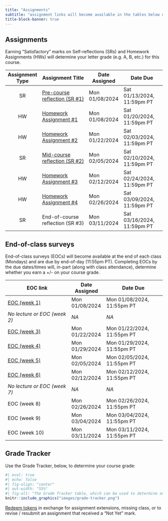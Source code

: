 ```yaml
---
title: "Assignments"
subtitle: "assignment links will become available in the tables below on the dates that they are assigned"
title-block-banner: true
---
```


## Assignments

Earning "Satisfactory" marks on Self-reflections (SRs) and Homework Assignments (HWs) will determine your letter grade (e.g. A, B, etc.) for this course.

| Assignment Type | Assignment Title                 | Date Assigned  | Date Due                   |
|:---------------:|----------------------------------|----------------|----------------------------|
| SR              | [Pre-course reflection (SR #1)](assignments/SR1-precourse.qmd)    | Mon 01/08/2024 | Sat 01/13/2024, 11:59pm PT |
| HW              | [Homework Assignment #1](assignments/HW1.qmd)                     | Mon 01/08/2024 | Sat 01/20/2024, 11:59pm PT |
| HW              | [Homework Assignment #2](assignments/HW2.qmd)                     | Mon 01/22/2024 | Sat 02/03/2024, 11:59pm PT |
| SR              | [Mid-course reflection (SR #2)](assignments/SR2-midcourse.qmd)    | Mon 02/05/2024 | Sat 02/10/2024, 11:59pm PT |
| HW              | [Homework Assignment #3](assignments/HW3.qmd)                     | Mon 02/12/2024 | Sat 02/24/2024, 11:59pm PT |
| HW              | [Homework Assignment #4](assignments/HW4.qmd)                     | Mon 02/26/2024 | Sat 03/09/2024, 11:59pm PT |
| SR              | End-of-course reflection (SR #3) | Mon 03/11/2024 | Sat 03/16/2024, 11:59pm PT |


<!-- | Assignment Type | Assignment Title                 | Date Assigned  | Date Due                   | -->
<!-- |:---------------:|----------------------------------|----------------|----------------------------| -->
<!-- | SR              | Pre-course reflection (SR #1)    | Mon 01/08/2024 | Sat 01/13/2024, 11:59pm PT | -->
<!-- | HW              | Homework Assignment #1           | Mon 01/08/2024 | Sat 01/20/2024, 11:59pm PT |  -->
<!-- | HW              | Homework Assignment #2           | Mon 01/22/2024 | Sat 02/03/2024, 11:59pm PT | -->
<!-- | SR              | Mid-course reflection (SR #2)    | Mon 02/05/2024 | Sat 02/10/2024, 11:59pm PT | -->
<!-- | HW              | Homework Assignment #3           | Mon 02/12/2024 | Sat 02/24/2024, 11:59pm PT | -->
<!-- | HW              | Homework Assignment #4           | Mon 02/26/2024 | Sat 03/09/2024, 11:59pm PT | -->
<!-- | SR              | End-of-course reflection (SR #3) | Mon 03/11/2024 | Sat 03/16/2024, 11:59pm PT | -->

<!-- | Assignment Type | Assignment Title                                                  | Date Assigned  | Date Due                   | -->
<!-- |:---------------:|-------------------------------------------------------------------|----------------|----------------------------| -->
<!-- | SR              | [Pre-course reflection (SR #1)](assignments/SR1-precourse.qmd)    | Mon 01/08/2024 | Sat 01/13/2024, 11:59pm PT | -->
<!-- | HW              | [Homework Assignment #1](assignments/HW1.qmd)                     | Mon 01/08/2024 | Sat 01/20/2024, 11:59pm PT |  -->
<!-- | HW              | [Homework Assignment #2](assignments/HW2.qmd)                     | Mon 01/22/2024 | Sat 02/03/2024, 11:59pm PT | -->
<!-- | SR              | [Mid-course reflection (SR #2)](assignments/SR2-midcourse.qmd)    | Mon 02/05/2024 | Sat 02/10/2024, 11:59pm PT | -->
<!-- | HW              | [Homework Assignment #3](assignments/HW3.qmd)                     | Mon 02/12/2024 | Sat 02/24/2024, 11:59pm PT | -->
<!-- | HW              | [Homework Assignment #4](assignments/HW4.qmd)                     | Mon 02/26/2024 | Sat 03/09/2024, 11:59pm PT | -->
<!-- | SR              | [End-of-course reflection (SR #3)](assignments/SR3-endcourse.qmd) | Mon 03/11/2024 | Sat 03/16/2024, 11:59pm PT | -->

## End-of-class surveys

End-of-class surveys (EOCs) will become available at the end of each class (Mondays) and are due by end-of-day (11:55pm PT). Completing EOCs by the due dates/times will, in-part (along with class attendance), determine whether you earn a +/- on your course grade. 

| EOC link                     | Date Assigned  | Date Due                   |
|------------------------------|----------------|----------------------------|
| [EOC (week 1)](https://forms.gle/aPGfCircFN1AZfSe9)  | Mon 01/08/2024 | Mon 01/08/2024, 11:55pm PT |
| *No lecture or EOC (week 2)* | *NA*           | *NA*                       |
| [EOC (week 3)](https://forms.gle/2BockakcBR7rsm26A)  | Mon 01/22/2024 | Mon 01/22/2024, 11:55pm PT |
| [EOC (week 4)](https://forms.gle/kwfaWciZNu4fCzKN7)  | Mon 01/29/2024 | Mon 01/29/2024, 11:55pm PT |
| [EOC (week 5)](https://forms.gle/cLtHBybg6kgVDzQSA)  | Mon 02/05/2024 | Mon 02/05/2024, 11:55pm PT |
| [EOC (week 6)](https://forms.gle/XbKrjoSpapzTAAPT7)  | Mon 02/12/2024 | Mon 02/12/2024, 11:55pm PT |
| *No lecture or EOC (week 7)* | *NA*           | *NA*                       |
| EOC (week 8)                 | Mon 02/26/2024 | Mon 02/26/2024, 11:55pm PT |
| EOC (week 9)                 | Mon 03/04/2024 | Mon 03/04/2024, 11:55pm PT |
| EOC (week 10)                | Mon 03/11/2024 | Mon 03/11/2024, 11:55pm PT |

<!-- | EOC link                     | Date Assigned  | Date Due                   | -->
<!-- |------------------------------|----------------|----------------------------| -->
<!-- | EOC (week 1)                 | Mon 01/08/2024 | Mon 01/08/2024, 11:55pm PT | -->
<!-- | *No lecture or EOC (week 2)* | *NA*           | *NA*                       | -->
<!-- | EOC (week 3)                 | Mon 01/22/2024 | Mon 01/22/2024, 11:55pm PT | -->
<!-- | EOC (week 4)                 | Mon 01/29/2024 | Mon 01/29/2024, 11:55pm PT | -->
<!-- | EOC (week 5)                 | Mon 02/05/2024 | Mon 02/05/2024, 11:55pm PT | -->
<!-- | EOC (week 6)                 | Mon 02/12/2024 | Mon 02/12/2024, 11:55pm PT | -->
<!-- | *No lecture or EOC (week 7)* | *NA*           | *NA*                       | -->
<!-- | EOC (week 8)                 | Mon 02/26/2024 | Mon 02/26/2024, 11:55pm PT | -->
<!-- | EOC (week 9)                 | Mon 03/04/2024 | Mon 03/04/2024, 11:55pm PT | -->
<!-- | EOC (week 10)                | Mon 03/11/2024 | Mon 03/11/2024, 11:55pm PT | -->

<!-- | EOC link                                             | Date Assigned  | Date Due                   | -->
<!-- |------------------------------------------------------|----------------|----------------------------| -->
<!-- | [EOC (week 1)](https://forms.gle/aPGfCircFN1AZfSe9)  | Mon 01/08/2024 | Mon 01/08/2024, 11:55pm PT | -->
<!-- | *No lecture or EOC (week 2)*                         | *NA*           | *NA*                       | -->
<!-- | [EOC (week 3)](https://forms.gle/2BockakcBR7rsm26A)  | Mon 01/22/2024 | Mon 01/22/2024, 11:55pm PT | -->
<!-- | [EOC (week 4)](https://forms.gle/kwfaWciZNu4fCzKN7)  | Mon 01/29/2024 | Mon 01/29/2024, 11:55pm PT | -->
<!-- | [EOC (week 5)](https://forms.gle/cLtHBybg6kgVDzQSA)  | Mon 02/05/2024 | Mon 02/05/2024, 11:55pm PT | -->
<!-- | [EOC (week 6)](https://forms.gle/XbKrjoSpapzTAAPT7)  | Mon 02/12/2024 | Mon 02/12/2024, 11:55pm PT | -->
<!-- | *No lecture or EOC (week 7)*                         | *NA*           | *NA*                       | -->
<!-- | [EOC (week 8)](https://forms.gle/aqUwck6jABKRUfYMA)  | Mon 02/26/2024 | Mon 02/26/2024, 11:55pm PT | -->
<!-- | [EOC (week 9)](https://forms.gle/2Sz98wAUbSFq7Tqt6)  | Mon 03/04/2024 | Mon 03/04/2024, 11:55pm PT | -->
<!-- | [EOC (week 10)](https://forms.gle/dEmgAhCMDnnhbNqK7) | Mon 03/11/2024 | Mon 03/11/2024, 11:55pm PT | -->

## Grade Tracker 

Use the Grade Tracker, below, to determine your course grade:

```r
#| eval: true 
#| echo: false
#| fig-align: "center"
#| out-width: "55%" 
#| fig-alt: "The Grade Tracker table, which can be used to determine an individual's course grade based on the number of 'Satisfactory' assignments completed, as well as descriptions on how to earn and use tokens"
knitr::include_graphics("images/grade-tracker.png")
```

[Redeem tokens](https://docs.google.com/forms/d/e/1FAIpQLSdOP32K7_A3zzENvYQvIBCnLveaLE-exnFlqDV1xBWz66rWoA/viewform) in exchange for assignment extensions, missing class, or to revise / resubmit an assignment that received a "Not Yet" mark.
